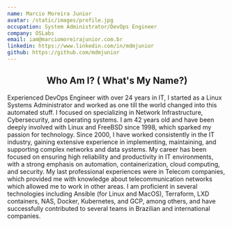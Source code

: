 ```yaml
---
name: Marcio Moreira Junior
avatar: /static/images/profile.jpg
occupation: System Administrator/DevOps Engineer
company: OSLabs
email: iam@marciomoreirajunior.com.br
linkedin: https://www.linkedin.com/in/mdmjunior
github: https://github.com/mdmjunior
---
```


## <center> Who Am I? ( What's My Name?) </center>

Experienced DevOps Engineer with over 24 years in IT, I started as a Linux Systems Administrator and worked as one till
the world changed into this automated stuff. I focused on specializing in Network Infrastructure, Cybersecurity, and operating
systems. I am 42 years old and have been deeply involved with Linux and FreeBSD since 1998, which sparked my passion for technology.
Since 2000, I have worked consistently in the IT industry, gaining extensive experience in implementing, maintaining, and supporting 
complex networks and data systems. My career has been focused on ensuring high reliability and productivity in IT environments, with a 
strong emphasis on automation, containerization, cloud computing, and security. My last professional experiences were in Telecom 
companies, which provided me with knowledge about telecommunication networks which allowed me to work in other areas. I am proficient
in several technologies including Ansible (for Linux and MacOS), Terraform, LXD containers, NAS, Docker, Kubernetes, and GCP, among 
others, and have successfully contributed to several teams in Brazilian and international companies.

